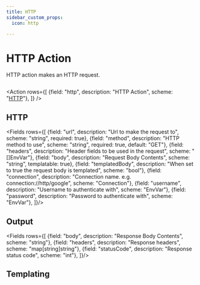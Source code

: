 ```yaml
---
title: HTTP
sidebar_custom_props:
  icon: http

---
```


<!-- Source: modules/mission-control/api/v1/playbook_actions.go:256#HTTPAction -->

# <Icon name="http"/> HTTP Action

HTTP action makes an HTTP request.

```yaml title=http..yaml"  file=<rootDir>/modules/mission-control/fixtures/playbooks/http.yaml
```

<Action rows={[
    {field: "http", description: "HTTP Action", scheme: "[HTTP](#http)"},
]} />

## HTTP

<Fields rows={[
  {field: "url", description: "Url to make the request to", scheme: "string", required: true},
  {field: "method", description: "HTTP method to use", scheme: "string", required: true, default: "GET"},
  {field: "headers", description: "Header fields to be used in the request", scheme: "[]EnvVar"},
  {field: "body", description: "Request Body Contents", scheme: "string", templatable: true},
  {field: "templatedBody", description: "When set to true the request body is templated", scheme: "bool"},
  {field: "connection", description: "Connection name. e.g. connection://http/google", scheme: "Connection"},
  {field: "username", description: "Username to authenticate with", scheme: "EnvVar"},
  {field: "password", description: "Password to authenticate with", scheme: "EnvVar"},
]}/>

## Output

<Fields  rows={[
  {field: "body", description: "Response Body Contents", scheme: "string"},
  {field: "headers", description: "Response headers", scheme: "map[string]string"},
  {field: "statusCode", description: "Response status code", scheme: "int"},
]}/>

## Templating

<Templating/>
